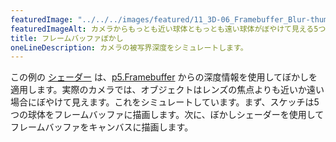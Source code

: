 ---
featuredImage: "../../../images/featured/11_3D-06_Framebuffer_Blur-thumbnail.png"
featuredImageAlt: カメラからもっとも近い球体ともっとも遠い球体がぼやけて見える5つのオレンジ色の球体の列。
title: フレームバッファぼかし
oneLineDescription: カメラの被写界深度をシミュレートします。
---

この例の
<a href="https://www.khronos.org/opengl/wiki/Shader" target="_blank">シェーダー</a>
は、<a href="/reference/p5/p5.Framebuffer" target="_blank">p5.Framebuffer</a>
からの深度情報を使用してぼかしを適用します。実際のカメラでは、オブジェクトはレンズの焦点よりも近いか遠い場合にぼやけて見えます。これをシミュレートしています。まず、スケッチは5つの球体をフレームバッファに描画します。次に、ぼかしシェーダーを使用してフレームバッファをキャンバスに描画します。